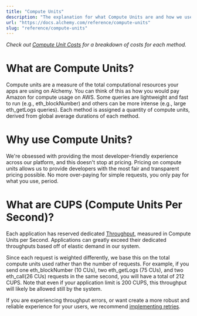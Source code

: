 ```yaml
---
title: "Compute Units"
description: "The explanation for what Compute Units are and how we use them."
url: "https://docs.alchemy.com/reference/compute-units"
slug: "reference/compute-units"
---
```


*Check out [Compute Unit Costs](/reference/compute-unit-costs) for a breakdown of costs for each method.*

# What are Compute Units?

Compute units are a measure of the total computational resources your apps are using on Alchemy. You can think of this as how you would pay Amazon for compute usage on AWS. Some queries are lightweight and fast to run (e.g., eth\_blockNumber) and others can be more intense (e.g., large eth\_getLogs queries). Each method is assigned a quantity of compute units, derived from global average durations of each method.

# Why use Compute Units?

We're obsessed with providing the most developer-friendly experience across our platform, and this doesn't stop at pricing. Pricing on compute units allows us to provide developers with the most fair and transparent pricing possible. No more over-paying for simple requests, you only pay for what you use, period.

# What are CUPS (Compute Units Per Second)?

Each application has reserved dedicated [Throughput](/reference/throughput), measured in Compute Units per Second. Applications can greatly exceed their dedicated throughputs based off of elastic demand in our system.

Since each request is weighted differently, we base this on the total compute units used rather than the number of requests. For example, if you send one eth\_blockNumber (10 CUs), two eth\_getLogs (75 CUs), and two eth\_call(26 CUs) requests in the same second, you will have a total of 212 CUPS. Note that even if your application limit is 200 CUPS, this throughput will likely be allowed still by the system.

If you are experiencing throughput errors, or want create a more robust and reliable experience for your users, we recommend [implementing retries](/reference/throughput).
